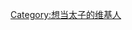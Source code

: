 {{Userbox-2
  |border-c = #000000
  |border-s = 1
  |id1-c    = #FFFFFF
  |id1-s    = 12
  |id1-fc   = #000000
  |id2-c    = #000000
  |id2-s    = 12
  |id2-fc   = #FFFFFF
  |info-c   = gold
  |info-s   = 8
  |info-fc  = White
  |id1      = [[File:Royal crown.svg|30px|]]
  |id2      = [[File:Royal crown.svg|30px|]]
  |info     =''' 該用户是[[太子]]'''
}}
[[Category:想当太子的维基人]]